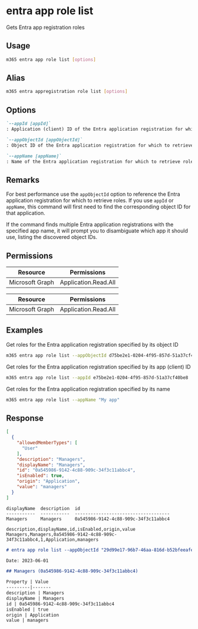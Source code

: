 
# entra app role list

Gets Entra app registration roles

## Usage

```sh
m365 entra app role list [options]
```

## Alias

```sh
m365 entra appregistration role list [options]
```

## Options

```md definition-list
`--appId [appId]`
: Application (client) ID of the Entra application registration for which to retrieve roles. Specify either `appId`, `appObjectId` or `appName`

`--appObjectId [appObjectId]`
: Object ID of the Entra application registration for which to retrieve roles. Specify either `appId`, `appObjectId` or `appName`

`--appName [appName]`
: Name of the Entra application registration for which to retrieve roles. Specify either `appId`, `appObjectId` or `appName`
```

<Global />

## Remarks

For best performance use the `appObjectId` option to reference the Entra application registration for which to retrieve roles. If you use `appId` or `appName`, this command will first need to find the corresponding object ID for that application.

If the command finds multiple Entra application registrations with the specified app name, it will prompt you to disambiguate which app it should use, listing the discovered object IDs.

## Permissions

<Tabs>
  <TabItem value="Delegated">

| Resource        | Permissions           |
| --------------- | --------------------- |
| Microsoft Graph | Application.Read.All |

  </TabItem>
  <TabItem value="Application">

| Resource        | Permissions           |
| --------------- | --------------------- |
| Microsoft Graph | Application.Read.All |

  </TabItem>
</Tabs>

## Examples

Get roles for the Entra application registration specified by its object ID

```sh
m365 entra app role list --appObjectId d75be2e1-0204-4f95-857d-51a37cf40be8
```

Get roles for the Entra application registration specified by its app (client) ID

```sh
m365 entra app role list --appId e75be2e1-0204-4f95-857d-51a37cf40be8
```

Get roles for the Entra application registration specified by its name

```sh
m365 entra app role list --appName "My app"
```

## Response

<Tabs>
  <TabItem value="JSON">

  ```json
  [
    {
      "allowedMemberTypes": [
        "User"
      ],
      "description": "Managers",
      "displayName": "Managers",
      "id": "0a545986-9142-4c88-909c-34f3c11abbc4",
      "isEnabled": true,
      "origin": "Application",
      "value": "managers"
    }
  ]
  ```

  </TabItem>
  <TabItem value="Text">

  ```text
  displayName  description  id
  -----------  -----------  ------------------------------------
  Managers     Managers     0a545986-9142-4c88-909c-34f3c11abbc4
  ```

  </TabItem>
  <TabItem value="CSV">

  ```csv
  description,displayName,id,isEnabled,origin,value
  Managers,Managers,0a545986-9142-4c88-909c-34f3c11abbc4,1,Application,managers
  ```

  </TabItem>
  <TabItem value="Markdown">

  ```md
  # entra app role list --appObjectId "29d99e17-96b7-46aa-816d-b52bfeeafeb9"

  Date: 2023-06-01

  ## Managers (0a545986-9142-4c88-909c-34f3c11abbc4)

  Property | Value
  ---------|-------
  description | Managers
  displayName | Managers
  id | 0a545986-9142-4c88-909c-34f3c11abbc4
  isEnabled | true
  origin | Application
  value | managers
  ```

  </TabItem>
</Tabs>
